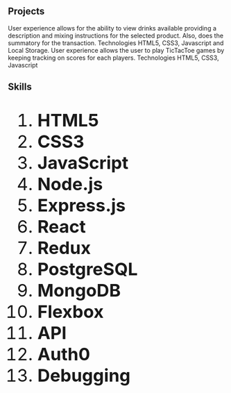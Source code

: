 
## Projects
<ProjectCard title="POS Bar Application" link="https://jhmccandless.github.io/front-end-project/index.html" bg="linear-gradient(to right, #D4145A 0%, #FBB03B 100%)">
User experience allows for the ability to view drinks available providing a description and mixing instructions for the selected product. Also, does the summatory for the transaction. Technologies HTML5, CSS3, Javascript and Local Storage.
</ProjectCard>


<ProjectCard title="TicTacToe Game with HTML5, CSS3 and Javascript" link="https://tictactoe.juliomoreno.page/" bg="linear-gradient(to right, #D4145A 0%, #FBB03B 100%)">
User experience allows the user to play TicTacToe games by keeping tracking on scores for each players. Technologies HTML5, CSS3, Javascript
</ProjectCard>

## Skills

<ol style="font-size:40px">
<li><b>HTML5</b></li>
<li><b>CSS3</b></li>
<li><b>JavaScript</b></li>
<li><b>Node.js</b></li>
<li><b>Express.js</b></li>
<li><b>React</b></li>
<li><b>Redux</b></li>
<li><b>PostgreSQL</b></li>
<li><b>MongoDB</b></li>
<li><b>Flexbox</b></li>
<li><b>API</b></li>
<li><b>Auth0</b></li>
<li><b>Debugging</b></li>
</ol>



